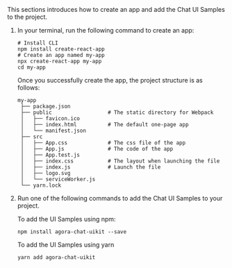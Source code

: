<PlatformWrapper platform="web">
This sections introduces how to create an app and add the Chat UI Samples to the project.

1. In your terminal, run the following command to create an app:

   ```shell
   # Install CLI
   npm install create-react-app
   # Create an app named my-app
   npx create-react-app my-app
   cd my-app
   ```

   Once you successfully create the app, the project structure is as follows:

   ```shell
   my-app
    ├── package.json
    ├── public                  # The static directory for Webpack
    │   ├── favicon.ico
    │   ├── index.html          # The default one-page app
    │   └── manifest.json
    ├── src
    │   ├── App.css             # The css file of the app
    │   ├── App.js              # The code of the app
    │   ├── App.test.js
    │   ├── index.css           # The layout when launching the file
    │   ├── index.js            # Launch the file
    │   ├── logo.svg
    │   └── serviceWorker.js
    └── yarn.lock
   ```

2. Run one of the following commands to add the Chat UI Samples to your project.

   To add the UI Samples using npm:

   ```shell
   npm install agora-chat-uikit --save
   ```

   To add the UI Samples using yarn

   ```shell
   yarn add agora-chat-uikit
   ```

</PlatformWrapper>
